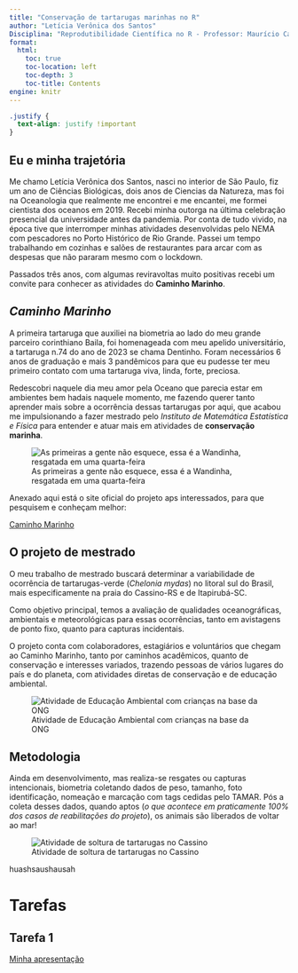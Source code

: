 ```yaml
---
title: "Conservação de tartarugas marinhas no R"
author: "Letícia Verônica dos Santos"
Disciplina: "Reprodutibilidade Científica no R - Professor: Maurício Camargo"
format: 
  html:
    toc: true
    toc-location: left
    toc-depth: 3
    toc-title: Contents
engine: knitr  
---
```


```css
.justify {
  text-align: justify !important
}
```

## **Eu e minha trajetória**

::: justify
   
   Me chamo Letícia Verônica dos Santos, nasci no interior de São Paulo, fiz um ano de Ciências Biológicas, dois anos de Ciencias da Natureza, mas foi na Oceanologia que realmente me encontrei e me encantei, me formei cientista dos oceanos em 2019. Recebi minha outorga na última celebração presencial da universidade antes da pandemia. Por conta de tudo vivido, na época tive que interromper minhas atividades desenvolvidas pelo NEMA com pescadores no Porto Histórico de Rio Grande. Passei um tempo trabalhando em cozinhas e salões de restaurantes para arcar com as despesas que não pararam mesmo com o lockdown.  
   
   Passados três anos, com algumas reviravoltas muito positivas recebi um convite para conhecer as atividades do **Caminho Marinho**.
   
:::

## *Caminho Marinho*

::: justify
   
   A primeira tartaruga que auxiliei na biometria ao lado do meu grande parceiro corinthiano Baila, foi homenageada com meu apelido universitário, a tartaruga n.74 do ano de 2023 se chama Dentinho. Foram necessários 6 anos de graduação e mais 3 pandêmicos para que eu pudesse ter meu primeiro contato com uma tartaruga viva, linda, forte, preciosa.   
   
   Redescobri naquele dia meu amor pela Oceano que parecia estar em ambientes bem hadais naquele momento, me fazendo querer tanto aprender mais sobre a ocorrência dessas tartarugas por aqui, que acabou me impulsionando a fazer mestrado pelo *Instituto de Matemática Estatística e Física* para entender e atuar mais em atividades de **conservação marinha**.
   
![As primeiras a gente não esquece, essa é a Wandinha, resgatada em uma quarta-feira](wandinha.png){fig-align="center"}

Anexado aqui está o site oficial do projeto aps interessados, para que pesquisem e conheçam melhor:  
   
   [Caminho Marinho](https://www.caminhomarinho.org)
   
:::

## **O projeto de mestrado**

::: justify
   
   O meu trabalho de mestrado buscará determinar a variabilidade de ocorrência de tartarugas-verde (*Chelonia mydas*) no litoral sul do Brasil, mais especificamente na praia do Cassino-RS e de Itapirubá-SC.
   
   Como objetivo principal, temos a avaliação de qualidades oceanográficas, ambientais e meteorológicas para essas ocorrências, tanto em avistagens de ponto fixo, quanto para capturas incidentais. 
   
   O projeto conta com colaboradores, estagiários e voluntários que chegam ao Caminho Marinho, tanto por caminhos acadêmicos, quanto de conservação e interesses variados, trazendo pessoas de vários lugares do país e do planeta, com atividades diretas de conservação e de educação ambiental.
   
:::
   
![Atividade de Educação Ambiental com crianças na base da ONG](ea_cm.jpg){fig-align="center"}

   
## Metodologia

Ainda em desenvolvimento, mas realiza-se resgates ou capturas intencionais, biometria coletando dados de peso, tamanho, foto identificação, nomeação e marcação com tags cedidas pelo TAMAR. Pós a coleta desses dados, quando aptos (*o que acontece em praticamente 100% dos casos de reabilitações do projeto*), os animais são liberados de voltar ao mar!

![Atividade de soltura de tartarugas no Cassino](liberacao_cm.jpg){fig-align="center"}

huashsaushausah

# Tarefas 

## Tarefa 1 

[Minha apresentação](apresentacao.html)

